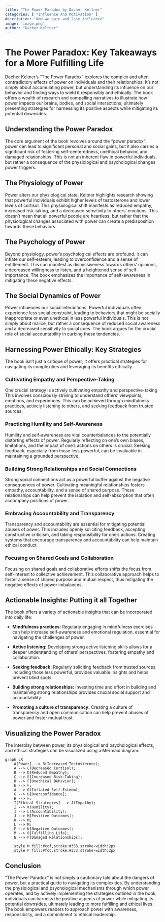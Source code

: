 ```yaml
---
title: "The Power Paradox by Dacher Keltner"
categories: [ "Influence And Motivation" ]
description: "How we gain and lose influence"
image: 'image.png'
author: "Dacher Keltner"
---
```

# The Power Paradox: Key Takeaways for a More Fulfilling Life

Dacher Keltner's "The Power Paradox" explores the complex and often contradictory effects of power on individuals and their relationships. It's not simply about accumulating power, but understanding its influence on our behavior and finding ways to wield it responsibly and ethically. The book offers a wealth of research and compelling narratives to illustrate how power impacts our brains, bodies, and social interactions, ultimately presenting strategies for harnessing its positive aspects while mitigating its potential downsides.


## Understanding the Power Paradox

The core argument of the book revolves around the "power paradox": power can lead to significant personal and social gains, but it also carries a significant risk of fostering self-centeredness, unethical behavior, and damaged relationships.  This is not an inherent flaw in powerful individuals, but rather a consequence of the physiological and psychological changes power triggers.


## The Physiology of Power

Power alters our physiological state.  Keltner highlights research showing that powerful individuals exhibit higher levels of testosterone and lower levels of cortisol. This physiological shift manifests as reduced empathy, increased risk-taking, and a decreased sensitivity to others' emotions.  This doesn't mean that all powerful people are heartless, but rather that the physiological changes associated with power can create a predisposition towards these behaviors.


## The Psychology of Power

Beyond physiology, power's psychological effects are profound.  It can inflate our self-esteem, leading to overconfidence and a sense of entitlement.  This can manifest as dismissiveness towards others' opinions, a decreased willingness to listen, and a heightened sense of self-importance.  The book emphasizes the importance of self-awareness in mitigating these negative effects.


## The Social Dynamics of Power

Power influences our social interactions. Powerful individuals often experience less social constraint, leading to behaviors that might be socially inappropriate or even unethical in less powerful individuals. This is not simply about malice, but rather a consequence of reduced social awareness and a decreased sensitivity to social cues.  The book argues for the crucial role of social accountability in curbing these tendencies.


##  Harnessing Power Ethically: Key Strategies


The book isn't just a critique of power; it offers practical strategies for navigating its complexities and leveraging its benefits ethically.


### Cultivating Empathy and Perspective-Taking

One crucial strategy is actively cultivating empathy and perspective-taking.  This involves consciously striving to understand others' viewpoints, emotions, and experiences. This can be achieved through mindfulness practices, actively listening to others, and seeking feedback from trusted sources.


###  Practicing Humility and Self-Awareness

Humility and self-awareness are vital counterbalances to the potentially distorting effects of power. Regularly reflecting on one's own biases, limitations, and the impact of one's actions on others is crucial.  Seeking feedback, especially from those less powerful, can be invaluable in maintaining a grounded perspective.

###  Building Strong Relationships and Social Connections

Strong social connections act as a powerful buffer against the negative consequences of power.  Cultivating meaningful relationships fosters empathy, accountability, and a sense of shared purpose.  These relationships can help prevent the isolation and self-absorption that often accompany positions of power.


###  Embracing Accountability and Transparency

Transparency and accountability are essential for mitigating potential abuses of power.  This includes openly soliciting feedback, accepting constructive criticism, and taking responsibility for one's actions.  Creating systems that encourage transparency and accountability can help maintain ethical conduct.


###  Focusing on Shared Goals and Collaboration

Focusing on shared goals and collaborative efforts shifts the focus from self-interest to collective achievement.  This collaborative approach helps to foster a sense of shared purpose and mutual respect, thus mitigating the negative effects of power imbalances.


##  Actionable Insights: Putting it all Together


The book offers a variety of actionable insights that can be incorporated into daily life:


* **Mindfulness practices:** Regularly engaging in mindfulness exercises can help increase self-awareness and emotional regulation, essential for navigating the challenges of power.

* **Active listening:**  Developing strong active listening skills allows for a deeper understanding of others' perspectives, fostering empathy and collaboration.

* **Seeking feedback:**  Regularly soliciting feedback from trusted sources, including those less powerful, provides valuable insights and helps prevent blind spots.

* **Building strong relationships:** Investing time and effort in building and maintaining strong relationships provides crucial social support and accountability.

* **Promoting a culture of transparency:**  Creating a culture of transparency and open communication can help prevent abuses of power and foster mutual trust.



##  Visualizing the Power Paradox

The interplay between power, its physiological and psychological effects, and ethical strategies can be visualized using a Mermaid diagram:

```mermaid
graph LR
    A[Power] --> B(Increased Testosterone);
    A --> C(Decreased Cortisol);
    B --> D{Reduced Empathy};
    C --> E{Increased Risk-Taking};
    D --> F[Unethical Behavior];
    E --> F;
    A --> G(Inflated Self-Esteem);
    G --> H[Overconfidence];
    H --> F;
    I[Ethical Strategies] --> J(Empathy);
    I --> K(Humility);
    I --> L(Accountability);
    J --> M[Positive Outcomes];
    K --> M;
    L --> M;
    F --> N[Negative Outcomes];
    M --> O[Fulfilling Life];
    N --> P[Damaged Relationships];

    style M fill:#ccf,stroke:#333,stroke-width:2px
    style P fill:#fcc,stroke:#333,stroke-width:2px
```


## Conclusion

"The Power Paradox" is not simply a cautionary tale about the dangers of power, but a practical guide to navigating its complexities. By understanding the physiological and psychological mechanisms through which power operates, and by actively implementing the strategies outlined in the book, individuals can harness the positive aspects of power while mitigating its potential downsides, ultimately leading to more fulfilling and ethical lives. The book empowers readers to approach power with awareness, responsibility, and a commitment to ethical leadership.

